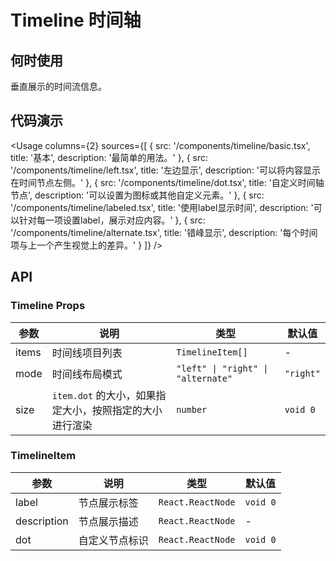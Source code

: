 
# Timeline 时间轴

## 何时使用

垂直展示的时间流信息。

## 代码演示

<Usage
  columns={2}
  sources={[
    {
      src: '/components/timeline/basic.tsx',
      title: '基本',
      description: '最简单的用法。'
    },
    {
      src: '/components/timeline/left.tsx',
      title: '左边显示',
      description: '可以将内容显示在时间节点左侧。'
    },
    {
      src: '/components/timeline/dot.tsx',
      title: '自定义时间轴节点',
      description: '可以设置为图标或其他自定义元素。'
    },
    {
      src: '/components/timeline/labeled.tsx',
      title: '使用label显示时间',
      description: '可以针对每一项设置label，展示对应内容。'
    },
    {
      src: '/components/timeline/alternate.tsx',
      title: '错峰显示',
      description: '每个时间项与上一个产生视觉上的差异。'
    }
  ]}
/>

## API

### Timeline Props

| 参数  | 说明                                                    | 类型                               | 默认值    |
| ----- | ------------------------------------------------------- | ---------------------------------- | --------- |
| items | 时间线项目列表                                          | `TimelineItem[]`                   | -         |
| mode  | 时间线布局模式                                          | `"left" \| "right" \| "alternate"` | `"right"` |
| size  | `item.dot` 的大小，如果指定大小，按照指定的大小进行渲染 | `number`                           | `void 0`  |

### TimelineItem

| 参数        | 说明           | 类型              | 默认值   |
| ----------- | -------------- | ----------------- | -------- |
| label       | 节点展示标签   | `React.ReactNode` | `void 0` |
| description | 节点展示描述   | `React.ReactNode` | -        |
| dot         | 自定义节点标识 | `React.ReactNode` | `void 0` |
